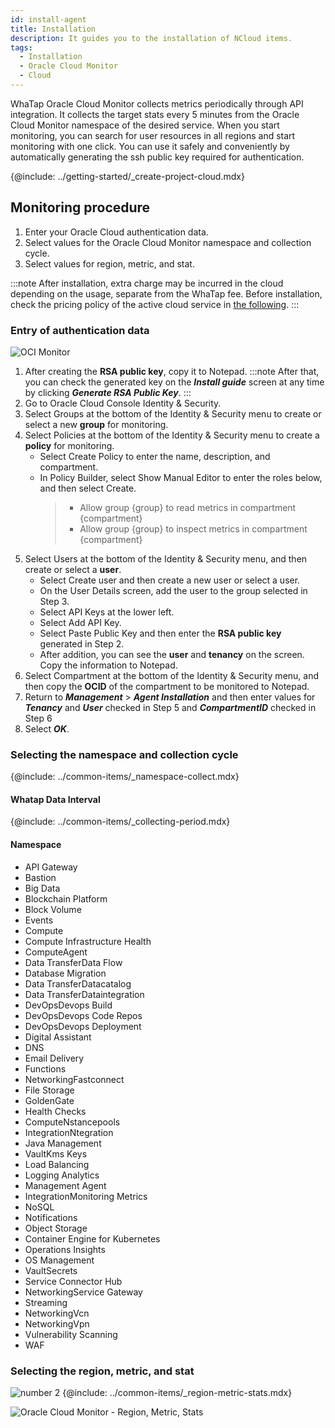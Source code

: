 ```yaml
---
id: install-agent
title: Installation
description: It guides you to the installation of NCloud items.
tags:
  - Installation
  - Oracle Cloud Monitor
  - Cloud
---
```



WhaTap Oracle Cloud Monitor collects metrics periodically through API integration. It collects the target stats every 5 minutes from the Oracle Cloud Monitor namespace of the desired service. When you start monitoring, you can search for user resources in all regions and start monitoring with one click. You can use it safely and conveniently by automatically generating the ssh public key required for authentication. 

{@include: ../getting-started/_create-project-cloud.mdx}

## Monitoring procedure

<!-- 
1. 사용자 와탭 콘솔에서 인티그레이션 프로젝트를 Oracle Cloud Monitor 사용 상태로 생성하세요.
-->

1.  Enter your Oracle Cloud authentication data.
2.  Select values for the Oracle Cloud Monitor namespace and collection cycle.
3.  Select values for region, metric, and stat.

:::note
After installation, extra charge may be incurred in the cloud depending on the usage, separate from the WhaTap fee. Before installation, check the pricing policy of the active cloud service in [the following](https://www.oracle.com/kr/cloud/price-list/).
:::

### Entry of authentication data

![OCI Monitor](/img/oci-install.png)

1.  After creating the **RSA public key**, copy it to Notepad. 
    :::note
    After that, you can check the generated key on the **_Install guide_** screen at any time by clicking **_Generate RSA Public Key_**.
    :::
2.  Go to Oracle Cloud Console Identity & Security. 
3.  Select Groups at the bottom of the Identity & Security menu to create or select a new **group** for monitoring.
4.  Select Policies at the bottom of the Identity & Security menu to create a **policy** for monitoring.
    -   Select Create Policy to enter the name, description, and compartment.
    -   In Policy Builder, select Show Manual Editor to enter the roles below, and then select Create.
        > -   Allow group {group} to read metrics in compartment {compartment}
        > -   Allow group {group} to inspect metrics in compartment {compartment}
5.  Select Users at the bottom of the Identity & Security menu, and then create or select a **user**.
    -   Select Create user and then create a new user or select a user.
    -   On the User Details screen, add the user to the group selected in Step 3.
    -   Select API Keys at the lower left.
    -   Select Add API Key.
    -   Select Paste Public Key and then enter the **RSA public key** generated in Step 2.
    -   After addition, you can see the **user** and **tenancy** on the screen. Copy the information to Notepad.
6.  Select Compartment at the bottom of the Identity & Security menu, and then copy the **OCID** of the compartment to be monitored to Notepad.
7.  Return to **_Management_** > **_Agent Installation_** and then enter values for **_Tenancy_** and **_User_** checked in Step 5 and **_CompartmentID_** checked in Step 6
8.  Select **_OK_**.

### Selecting the namespace and collection cycle

{@include: ../common-items/_namespace-collect.mdx}  

#### Whatap Data Interval

{@include: ../common-items/_collecting-period.mdx} 

#### Namespace

-   API Gateway
-   Bastion
-   Big Data
-   Blockchain Platform
-   Block Volume
-   Events
-   Compute
-   Compute Infrastructure Health
-   ComputeAgent
-   Data TransferData Flow
-   Database Migration
-   Data TransferDatacatalog
-   Data TransferDataintegration
-   DevOpsDevops Build
-   DevOpsDevops Code Repos
-   DevOpsDevops Deployment
-   Digital Assistant
-   DNS
-   Email Delivery
-   Functions
-   NetworkingFastconnect
-   File Storage
-   GoldenGate
-   Health Checks
-   ComputeNstancepools
-   IntegrationNtegration
-   Java Management
-   VaultKms Keys
-   Load Balancing
-   Logging Analytics
-   Management Agent
-   IntegrationMonitoring Metrics
-   NoSQL
-   Notifications
-   Object Storage
-   Container Engine for Kubernetes
-   Operations Insights
-   OS Management
-   VaultSecrets
-   Service Connector Hub
-   NetworkingService Gateway
-   Streaming
-   NetworkingVcn
-   NetworkingVpn
-   Vulnerability Scanning
-   WAF

### Selecting the region, metric, and stat

![number 2](/img/number-02.png) {@include: ../common-items/_region-metric-stats.mdx} 

![Oracle Cloud Monitor - Region, Metric, Stats](https://img.whatap.io/media/images/oci_region.png)
